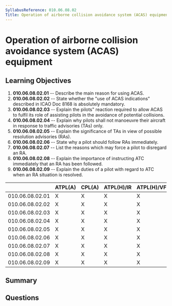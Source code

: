 ```yaml
---
SyllabusReference: 010.06.08.02
Title: Operation of airborne collision avoidance system (ACAS) equipment
---
```


# Operation of airborne collision avoidance system (ACAS) equipment

## Learning Objectives

1. **010.06.08.02.01** -- Describe the main reason for using ACAS.
2. **010.06.08.02.02** -- State whether the "use of ACAS indications" described
   in ICAO Doc 8168 is absolutely mandatory.
3. **010.06.08.02.03** -- Explain the pilots" reaction required to allow ACAS to
   fulfil its role of assisting pilots in the avoidance of potential collisions.
4. **010.06.08.02.04** -- Explain why pilots shall not manoeuvre their aircraft
   in response to traffic advisories (TAs) only.
5. **010.06.08.02.05** -- Explain the significance of TAs in view of possible
   resolution advisories (RAs).
6. **010.06.08.02.06** -- State why a pilot should follow RAs immediately.
7. **010.06.08.02.07** -- List the reasons which may force a pilot to disregard
   an RA.
8. **010.06.08.02.08** -- Explain the importance of instructing ATC immediately
   that an RA has been followed.
9. **010.06.08.02.09** -- Explain the duties of a pilot with regard to ATC when
   an RA situation is resolved.

|                 | ATPL(A) | CPL(A) | ATPL(H)/IR | ATPL(H)/VFR | CPL(H) | IR  | CBIR(A) |
| --------------- | ------- | ------ | ---------- | ----------- | ------ | --- | ------- |
| 010.06.08.02.01 | X       | X      | X          | X           | X      | X   | X       |
| 010.06.08.02.02 | X       | X      | X          | X           | X      | X   |         |
| 010.06.08.02.03 | X       | X      | X          | X           | X      | X   |         |
| 010.06.08.02.04 | X       | X      | X          | X           | X      | X   |         |
| 010.06.08.02.05 | X       | X      | X          | X           | X      | X   |         |
| 010.06.08.02.06 | X       | X      | X          | X           | X      | X   |         |
| 010.06.08.02.07 | X       | X      | X          | X           | X      | X   |         |
| 010.06.08.02.08 | X       | X      | X          | X           | X      | X   |         |
| 010.06.08.02.09 | X       | X      | X          | X           | X      | X   |         |

## Summary

## Questions
